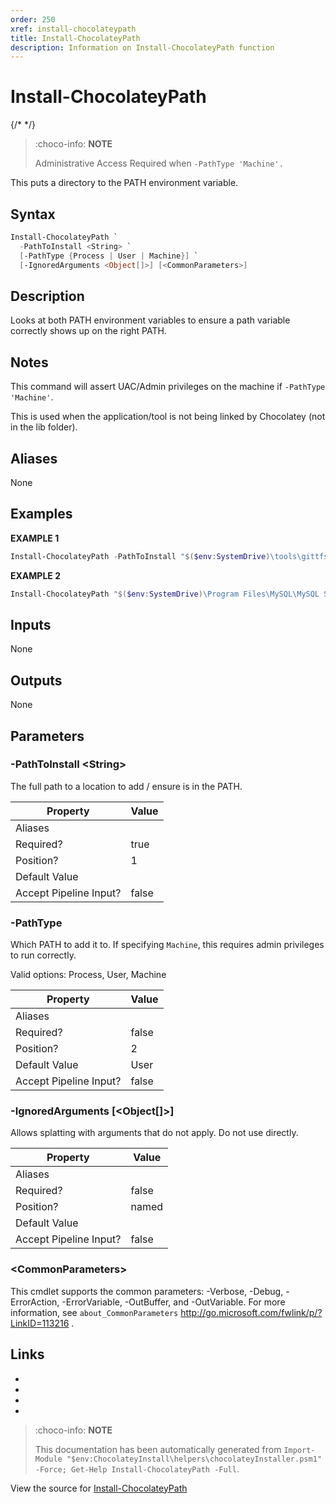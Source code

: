 ---
order: 250
xref: install-chocolateypath
title: Install-ChocolateyPath
description: Information on Install-ChocolateyPath function
---

# Install-ChocolateyPath

{/* <!-- This documentation is automatically generated from https://github.com/chocolatey/choco/blob/master/src/chocolatey.resources/helpers/functions/Install-ChocolateyPath.ps1 using https://github.com/chocolatey/choco/blob/master/GenerateDocs.ps1. Contributions are welcome at the original location(s). --> */}

> :choco-info: **NOTE**
>
> Administrative Access Required when `-PathType 'Machine'.`

This puts a directory to the PATH environment variable.

## Syntax

~~~powershell
Install-ChocolateyPath `
  -PathToInstall <String> `
  [-PathType {Process | User | Machine}] `
  [-IgnoredArguments <Object[]>] [<CommonParameters>]
~~~

## Description

Looks at both PATH environment variables to ensure a path variable
correctly shows up on the right PATH.

## Notes

This command will assert UAC/Admin privileges on the machine if
`-PathType 'Machine'`.

This is used when the application/tool is not being linked by Chocolatey
(not in the lib folder).

## Aliases

None

## Examples

 **EXAMPLE 1**

~~~powershell
Install-ChocolateyPath -PathToInstall "$($env:SystemDrive)\tools\gittfs"

~~~

**EXAMPLE 2**

~~~powershell
Install-ChocolateyPath "$($env:SystemDrive)\Program Files\MySQL\MySQL Server 5.5\bin" -PathType 'Machine'

~~~ 

## Inputs

None

## Outputs

None

## Parameters

###  -PathToInstall &lt;String&gt;
The full path to a location to add / ensure is in the PATH.

Property               | Value
---------------------- | -----
Aliases                | 
Required?              | true
Position?              | 1
Default Value          | 
Accept Pipeline Input? | false
 
###  -PathType
Which PATH to add it to. If specifying `Machine`, this requires admin
privileges to run correctly.


Valid options: Process, User, Machine

Property               | Value
---------------------- | -----
Aliases                | 
Required?              | false
Position?              | 2
Default Value          | User
Accept Pipeline Input? | false
 
###  -IgnoredArguments [&lt;Object[]&gt;]
Allows splatting with arguments that do not apply. Do not use directly.

Property               | Value
---------------------- | -----
Aliases                | 
Required?              | false
Position?              | named
Default Value          | 
Accept Pipeline Input? | false
 
### &lt;CommonParameters&gt;

This cmdlet supports the common parameters: -Verbose, -Debug, -ErrorAction, -ErrorVariable, -OutBuffer, and -OutVariable. For more information, see `about_CommonParameters` http://go.microsoft.com/fwlink/p/?LinkID=113216 .


## Links

 * <Xref title="Install-ChocolateyEnvironmentVariable" value="install-chocolateyenvironmentvariable" />
 * <Xref title="Get-EnvironmentVariable" value="get-environmentvariable" />
 * <Xref title="Set-EnvironmentVariable" value="set-environmentvariable" />
 * <Xref title="Get-ToolsLocation" value="get-toolslocation" />


<Xref title="Function Reference" value="powershell-reference" />

> :choco-info: **NOTE**
>
> This documentation has been automatically generated from `Import-Module "$env:ChocolateyInstall\helpers\chocolateyInstaller.psm1" -Force; Get-Help Install-ChocolateyPath -Full`.

View the source for [Install-ChocolateyPath](https://github.com/chocolatey/choco/blob/master/src/chocolatey.resources/helpers/functions/Install-ChocolateyPath.ps1)
